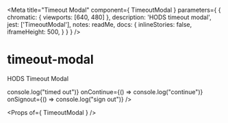 
<Meta
  title="Timeout Modal"
  component={ TimeoutModal }
  parameters={ {
    chromatic: { viewports: [640, 480] },
    description: 'HODS timeout modal',
    jest: ['TimeoutModal'],
    notes: readMe,
     docs: {
        inlineStories: false,
        iframeHeight: 500,
      }
  } }
/>

# timeout-modal

HODS Timeout Modal

<Preview withToolbar>
  <Story name="5 Minutes Timeout Modal">
  <Page>
    <TimeoutModal
        isOpen={true}
        timerDurationInSeconds={60}
        onTimeout={() => console.log("timed out")}
        onContinue={() => console.log("continue")}
        onSignout={() => console.log("sign out")}
    />
  </Page>
  </Story>
</Preview>

<Props of={ TimeoutModal } />
